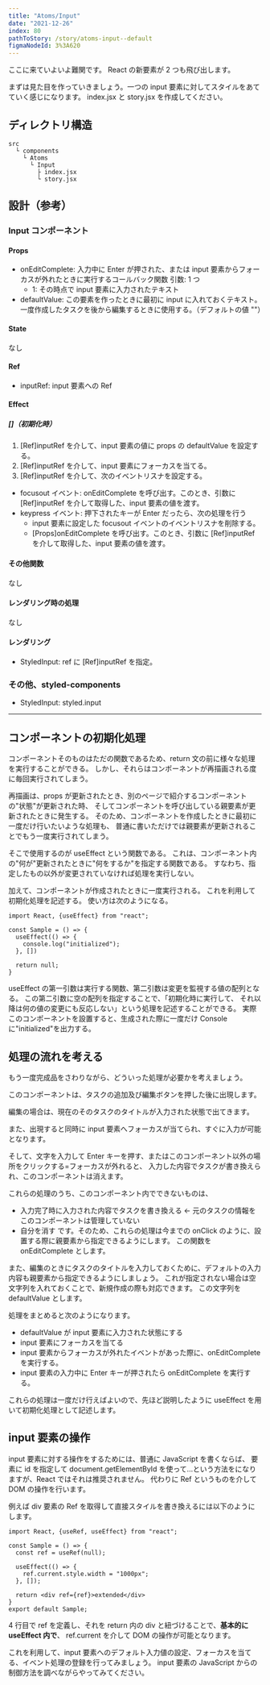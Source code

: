```yaml
---
title: "Atoms/Input"
date: "2021-12-26"
index: 80
pathToStory: /story/atoms-input--default
figmaNodeId: 3%3A620
---
```


ここに来ていよいよ難関です。
React の新要素が 2 つも飛び出します。

まずは見た目を作っていきましょう。一つの input 要素に対してスタイルをあてていく感じになります。
index.jsx と story.jsx を作成してください。

## ディレクトリ構造

```
src
  └ components
    └ Atoms
      └ Input
        ├ index.jsx
        └ story.jsx
```

## 設計（参考）

### Input コンポーネント

#### Props

- onEditComplete: 入力中に Enter が押された、または input 要素からフォーカスが外れたときに実行するコールバック関数
  引数: 1 つ
  - 1: その時点で input 要素に入力されたテキスト
- defaultValue: この要素を作ったときに最初に input に入れておくテキスト。一度作成したタスクを後から編集するときに使用する。（デフォルトの値 ""）

#### State

なし

#### Ref

- inputRef: input 要素への Ref

#### Effect

##### []（初期化時）

1. \[Ref\]inputRef を介して、input 要素の値に props の defaultValue を設定する。
2. \[Ref\]inputRef を介して、input 要素にフォーカスを当てる。
3. \[Ref\]inputRef を介して、次のイベントリスナを設定する。

- focusout イベント: onEditComplete を呼び出す。このとき、引数に \[Ref\]inputRef を介して取得した、input 要素の値を渡す。
- keypress イベント: 押下されたキーが Enter だったら、次の処理を行う
  - input 要素に設定した focusout イベントのイベントリスナを削除する。
  - \[Props\]onEditComplete を呼び出す。このとき、引数に \[Ref\]inputRef を介して取得した、input 要素の値を渡す。

#### その他関数

なし

#### レンダリング時の処理

なし

#### レンダリング

- StyledInput: ref に \[Ref\]inputRef を指定。

### その他、styled-components

- StyledInput: styled.input

---

## コンポーネントの初期化処理

コンポーネントそのものはただの関数であるため、return 文の前に様々な処理を実行することができる。
しかし、それらはコンポーネントが再描画される度に毎回実行されてしまう。

再描画は、props が更新されたとき、別のページで紹介するコンポーネントの"状態"が更新された時、
そしてコンポーネントを呼び出している親要素が更新されたときに発生する。
そのため、コンポーネントを作成したときに最初に一度だけ行いたいような処理も、
普通に書いただけでは親要素が更新されることでもう一度実行されてしまう。

そこで使用するのが useEffect という関数である。
これは、コンポーネント内の"何が"更新されたときに"何をするか"を指定する関数である。
すなわち、指定したもの以外が変更されていなければ処理を実行しない。

加えて、コンポーネントが作成されたときに一度実行される。
これを利用して初期化処理を記述する。
使い方は次のようになる。

```
import React, {useEffect} from "react";

const Sample = () => {
  useEffect(() => {
    console.log("initialized");
  }, [])

  return null;
}
```

useEffect の第一引数は実行する関数、第二引数は変更を監視する値の配列となる。
この第二引数に空の配列を指定することで、「初期化時に実行して、
それ以降は何の値の変更にも反応しない」という処理を記述することができる。
実際このコンポーネントを設置すると、生成された際に一度だけ Console に"initialized"を出力する。

## 処理の流れを考える

もう一度完成品をさわりながら、どういった処理が必要かを考えましょう。

このコンポーネントは、タスクの追加及び編集ボタンを押した後に出現します。

編集の場合は、現在のそのタスクのタイトルが入力された状態で出てきます。

また、出現すると同時に input 要素へフォーカスが当てられ、すぐに入力が可能となります。

そして、文字を入力して Enter キーを押す、またはこのコンポーネント以外の場所をクリックする=フォーカスが外れると、
入力した内容でタスクが書き換えられ、このコンポーネントは消えます。

これらの処理のうち、このコンポーネント内でできないものは、

- 入力完了時に入力された内容でタスクを書き換える <- 元のタスクの情報をこのコンポーネントは管理していない
- 自分を消す
  です。そのため、これらの処理は今までの onClick のように、設置する際に親要素から指定できるようにします。
  この関数を onEditComplete とします。

また、編集のときにタスクのタイトルを入力しておくために、デフォルトの入力内容も親要素から指定できるようにしましょう。
これが指定されない場合は空文字列を入れておくことで、新規作成の際も対応できます。
この文字列を defaultValue とします。

処理をまとめると次のようになります。

- defaultValue が input 要素に入力された状態にする
- input 要素にフォーカスを当てる
- input 要素からフォーカスが外れたイベントがあった際に、onEditComplete を実行する。
- input 要素の入力中に Enter キーが押されたら onEditComplete を実行する。

これらの処理は一度だけ行えばよいので、先ほど説明したように useEffect を用いて初期化処理として記述します。

## input 要素の操作

input 要素に対する操作をするためには、普通に JavaScript を書くならば、
要素に id を指定して document.getElementById を使って…という方法をになりますが、React ではそれは推奨されません。
代わりに Ref というものを介して DOM の操作を行います。

例えば div 要素の Ref を取得して直接スタイルを書き換えるには以下のようにします。

```
import React, {useRef, useEffect} from "react";

const Sample = () => {
  const ref = useRef(null);

  useEffect(() => {
    ref.current.style.width = "1000px";
  }, []);

  return <div ref={ref}>extended</div>
}
export default Sample;
```

4 行目で ref を定義し、それを return 内の div と紐づけることで、**基本的に useEffect 内で**、
ref.current を介して DOM の操作が可能となります。

これを利用して、input 要素へのデフォルト入力値の設定、フォーカスを当てる、イベント処理の登録を行ってみましょう。
input 要素の JavaScript からの制御方法を調べながらやってみてください。
